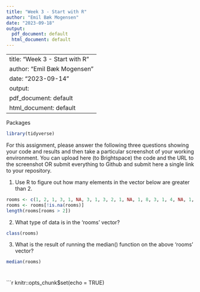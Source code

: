 ---
title: "Week 3 - Start with R"
author: "Emil Bæk Mogensen"
date: "2023-09-18"
output:
  pdf_document: default
  html_document: default
---

---
title: "Week 3 - Start with R"
author: "Emil Bæk Mogensen"
date: "2023-09-14"
output:
  pdf_document: default
  html_document: default
---
Packages
```{r}
library(tidyverse)
```

For this assignment, please answer the following three questions showing your code and results and then take a particular screenshot of your working environment. You can upload here (to Brightspace) the code and the URL to the screenshot OR submit everything to Github and submit here a single link to your repository.


1) Use R to figure out how many elements in the vector below are greater than 2.

```{r}
rooms <- c(1, 2, 1, 3, 1, NA, 3, 1, 3, 2, 1, NA, 1, 8, 3, 1, 4, NA, 1, 3, 1, 2, 1, 7, 1, NA)
rooms <- rooms[!is.na(rooms)]
length(rooms[rooms > 2])
```
2) What type of data is in the 'rooms' vector? 
```{r}
class(rooms)
```


3) What is the result of running the median() function on the above 'rooms' vector?

```{r}
median(rooms)
```
# 

```{r setup, include=FALSE}
knitr::opts_chunk$set(echo = TRUE)